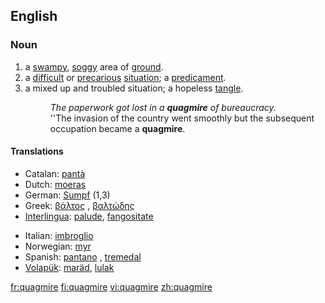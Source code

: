 ==English==

===Noun===
{{en-noun}}

#a [[swampy]], [[soggy]] area of [[ground]].
#a [[difficult]] or [[precarious]] [[situation]]; a [[predicament]].
#a mixed up and troubled situation; a hopeless [[tangle]].
#:''The paperwork got lost in a '''quagmire''' of bureaucracy.''
#:''The invasion of the country went smoothly but the subsequent occupation became a '''quagmire'''.

====Translations====
{{rfc-trans}}
{{top}}
*Catalan: [[pantà]] {{m}}
*Dutch: [[moeras]] {{n}}
*German: [[Sumpf]] {{m}} (1,3)
*Greek: [[βάλτος]] {{m}}, [[βαλτώδης]] {{m}}
*[[Interlingua]]: [[palude]], [[fangositate]]
{{mid}}
*Italian: [[imbroglio]] {{g|Italian}}
*Norwegian: [[myr]] {{g|Norwegian}}
*Spanish: [[pantano]] {{m}}, [[tremedal]] {{m}}
*[[Volapük]]: [[maräd]], [[lulak]]
{{bottom}}

[[fr:quagmire]]
[[fi:quagmire]]
[[vi:quagmire]]
[[zh:quagmire]]